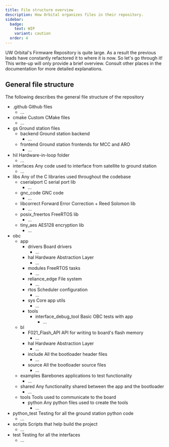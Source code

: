 ```yaml
---
title: File structure overview
description: How Orbital organizes files in their repository.
sidebar:
  badge:
    text: WIP
    variant: caution
  order: 4
---
```


UW Orbital's Firmware Repository is quite large. As a result the previous leads have constantly refactored it to where it is now. So let's go through it! This write-up will only provide a brief overview. Consult other places in the documentation for more detailed explanations.

## General file structure 
The following describes the general file structure of the repository
<FileTree>
- .github Github files
  - ...
- cmake Custom CMake files
  - ...
- gs Ground station files
  - backend Ground station backend
    - ...
  - frontend Ground station frontends for MCC and ARO
    - ...
- hil Hardware-in-loop folder
  - ...
- interfaces Any code used to interface from satellite to ground station
  - ...
- libs Any of the C libraries used throughout the codebase
  - cserialport C serial port lib
    - ...
  - gnc_code GNC code
    - ...
  - libcorrect Forward Error Correction + Reed Solomon lib
    - ...
  - posix_freertos FreeRTOS lib
    - ...
  - tiny_aes AES128 encryption lib
    - ...
- obc 
  - app
    - drivers Board drivers
      - ...
    - hal Hardware Abstraction Layer
      - ...
    - modules FreeRTOS tasks
      - ...
    - reliance_edge File system
      - ...
    - rtos Scheduler configuration
      - ... 
    - sys Core app utils
      - ...
    - tools 
      - interface_debug_tool Basic OBC tests with app
        - ...
  - bl
    - F021_Flash_API API for writing to board's flash memory
      - ...
    - hal Hardware Abstraction Layer
      - ...
    - include All the bootloader header files
      - ...
    - source All the bootloader source files
      - ...
  - examples Barebones applications to test functionality
    - ...
  - shared Any functionality shared between the app and the bootloader
    - ...
  - tools Tools used to communicate to the board
    - python Any python files used to create the tools
      - ...
- python_test Testing for all the ground station python code
  - ...
- scripts Scripts that help build the project
  - ...
- test Testing for all the interfaces
  - ...
</FileTree>
